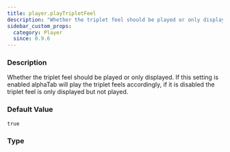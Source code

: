 ```yaml
---
title: player.playTripletFeel
description: "Whether the triplet feel should be played or only displayed."
sidebar_custom_props:
  category: Player
  since: 0.9.6
---
```




<SettingsHeader />

### Description
Whether the triplet feel should be played or only displayed. If this setting is enabled alphaTab will play the triplet feels accordingly, if it is disabled the triplet feel is only displayed but not played.


### Default Value

`true`

### Type

<CodeBadge type="js" name="boolean" /><CodeBadge type="net" name="bool" /><CodeBadge type="android" name="Boolean" />